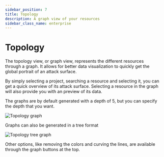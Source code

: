 ```yaml
---
sidebar_position: 7
title: Topology
description: A graph view of your resources
sidebar_class_name: enterprise
---
```



# Topology

<EnterpriseNotice />

The topology view, or graph view, represents the different resources through a graph. It allows for better data visualization to quickly get
the global portrait of an attack surface.

By simply selecting a project, searching a resource and selecting it, you can get a quick overview of its attack surface. Selecting a
resource in the graph will also provide you with an preview of its data.

The graphs are by default generated with a depth of 5, but you can specify the depth that you want.

![Topology graph](/img/rks/topology.png)

Graphs can also be generated in a tree format

![Topology tree graph](/img/rks/topology_tree.png)

Other options, like removing the colors and curving the lines, are available through the graph buttons at the top.
